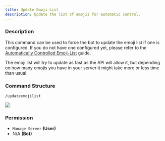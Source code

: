 ```yaml
---
title: Update Emoji List
description: Update the list of emojis for automatic control.
---
```


### Description

This command can be used to force the bot to update the emoji list if one is configured. If you do not have one
configured yet, please refer to the
[Automatically Controlled Emoji-List](../guides/automatically-controlled-emoji-list) guide.

The emoji list will try to update as fast as the API will allow it, but depending on how many emojis you have in your
server it might take more or less time than usual.

### Command Structure

```
/updateemojilist
```

![](../../_assets/A5tFtS5.png)

### **Permission**

- `Manage Server` **(User)**
- N/A **(Bot)**
